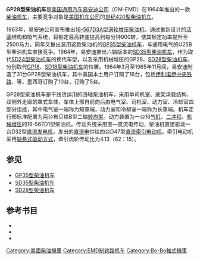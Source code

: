 {{noteTA
|G1 = Railway
}}
{{Infobox Locomotive
| name = GP28
| image = ALM RR IMG 8746.JPG
| caption = {{tsl|en|Arkansas, Louisiana and Mississippi Railroad|阿肯色、路易斯安那和密西西比铁路}}的GP28型柴油机车
| type = [[柴油机车|柴油机车]]
| origin = {{USA}}
| designer = 
| builder = [[通用汽车|GM]]-[[易安迪|EMD]]
| buildmodel = 
| serialnumber = 
| builddate  = 1964年—1965年
| totalproduction  = 31台
| user = 
| aarwheels = B-B
| uicclass = [[Bo'Bo'|Bo'Bo']]
| gauge = 1,435毫米
| bogies = 
| wheeldiameter = 1,016毫米（40英寸）
| axleload = 
| wheelbase =
| minimumcurve = 
| length = 17,120毫米（56英尺2英寸）
| width = 3,124毫米（10英尺3英寸）
| height = 4,648毫米（15英尺3英寸）
| framesize = 
| weight = 127公吨（280,000磅）
| fueltype = 
| fuelcap = 
| lubecap = 
| coolantcap = 
| watercap = 
| sandcap = 
| enginetype =  [[易安迪567系列柴油机|EMD 16-567D1]]
| enginepower = 1,800马力
| transmission = 直—直流电
| generator =  GM D32
| tractionmotors = GM D47
| topspeed = 105公里/小时（65英里/小时）
| sustainedspeed = 15公里/小时（9.3英里/小时）
| poweroutput = 
| tractiveeffort = 284千牛（64,000磅，起动）<br />200千牛（45,000磅，持续）
| locobrakes = [[空气制动|空气制动]]、[[电阻制动|电阻制动]]
| locobrakepower = 
| locobrakeforce = 
| trainbrakes = 
| safety = 
| notes =
}}
'''GP28型柴油机车'''是[[美国|美国]][[通用汽车|通用汽车]][[易安迪|易安迪公司]]（GM-EMD）在1964年推出的一款[[柴油机车|柴油机车]]，主要竞争对象是[[美国机车公司|美国机车公司]]的[[世纪420型柴油机车|世纪420型柴油机车]]。

1963年，易安迪公司宣布推出[[易安迪567系列柴油机|16-567D3A型]][[渦輪增壓器|涡轮增压]][[柴油引擎|柴油机]]，通过重新设计的[[活塞|活塞]]结构和吸气系统，将额定最高转速提高到每分钟900转，使其额定功率提升至2500马力，同年又推出装用这款柴油机的[[GP35型柴油机车|GP35型柴油机车]]，与通用电气的U25B型柴油机车直接竞争。1964年，易安迪推出六轴版本的[[SD35型柴油机车|SD35型柴油机车]]，作为取代[[SD24型柴油机车|SD24型柴油机车]]的换代车型，以及采用机械增压的GP28、[[SD28型柴油机车|SD28型柴油机车]]，分别取代[[GP18型柴油机车|GP18]]、[[SD18型柴油机车|SD18型柴油机车]]的位置。1964年3月至1965年11月间，易安迪制造了31台GP28型柴油机车，其中美国本土用户订购了16台，包括[[伊利诺伊中央铁路|伊利诺伊中央铁路]]、{{tsl|en|Kansas, Oklahoma and Gulf Railway|堪萨斯、俄克拉荷马和海湾铁路}}等，墨西哥{{tsl|en|Ferrocarril Chihuahua al Pacífico|奇瓦瓦太平洋铁路}}订购了10台，{{tsl|en|Southern Copper Corporation|南方铜业|南方秘鲁铜业}}订购了5台。

GP28型柴油机车是干线货运用的四轴柴油机车，采用单司机室、底架承载结构、双侧外走廊的罩式车体，车体上部自前向后由电气室、司机室、动力室、冷却室四部分组成，其中电气室一端称为短罩端，动力室和冷却室一端称为长罩端。机车走行部标准配置为两台布贝格B型二轴[[转向架|转向架]]。动力装置为一台16[[气缸|气缸]]、[[二冲程|二冲程]]、[[机械增压器|机械增压]]的16-567D1型柴油机。传动系统采用直—直流电传动，柴油机直接驱动一台D32型[[直流發電機|直流发电机]]，发出的[[直流电|直流电]]供给四台D47型[[直流电动机|直流]][[牽引電動機|牵引电动机]]。牵引电动机采用[[轴悬式驱动方式|轴悬式驱动方式]]，牵引齿轮传动比为4.13（62：15）。

== 参见 ==
*[[GP35型柴油机车|GP35型柴油机车]]
*[[SD35型柴油机车|SD35型柴油机车]]
*[[SD28型柴油机车|SD28型柴油机车]]

== 参考书目 ==
* {{cite book | last = Solomon | first = Brian | authorlink = | year = 2000 | title = ''The American Diesel Locomotive'' | url = https://archive.org/details/americandiesello0000solo | location = Osceola, WI, USA | publisher = MBI Publishing | page = | isbn = 0760306664 }}
* {{cite book | last = Solomon | first = Brian | authorlink = | year = 2006 | title = ''EMD Locomotives'' | url = https://archive.org/details/emdlocomotives0000solo | location = St. Paul, MN, USA | publisher = Voyageur Press | page = | isbn = 9780760323960 }}
* {{cite book | last = Solomon | first = Brian | authorlink = | year = 2012 | title = ''North American Locomotives: A Railroad-by-Railroad Photohistory'' | location = Minneapolis, MN, USA | publisher = Voyageur Press | page =  | isbn = 9780760343708 }}

{{易安迪柴油機車}}
{{Portal bar|鐵路}}

{{DEFAULTSORT:GP28}}
[[Category:美國柴油機車|Category:美國柴油機車]]
[[Category:EMD制铁路机车|Category:EMD制铁路机车]]
[[Category:Bo-Bo軸式機車|Category:Bo-Bo軸式機車]]